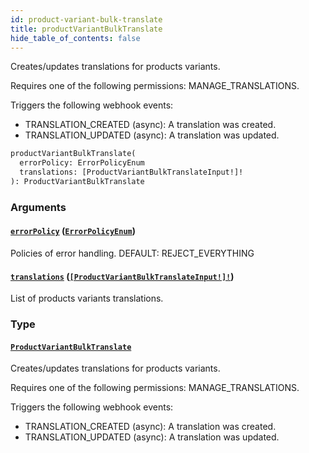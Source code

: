 ```yaml
---
id: product-variant-bulk-translate
title: productVariantBulkTranslate
hide_table_of_contents: false
---
```


Creates/updates translations for products variants.

Requires one of the following permissions: MANAGE_TRANSLATIONS.

Triggers the following webhook events:

- TRANSLATION_CREATED (async): A translation was created.
- TRANSLATION_UPDATED (async): A translation was updated.

```graphql
productVariantBulkTranslate(
  errorPolicy: ErrorPolicyEnum
  translations: [ProductVariantBulkTranslateInput!]!
): ProductVariantBulkTranslate
```

### Arguments

#### [`errorPolicy`](#) ([`ErrorPolicyEnum`](../../../developer/api-reference/enums/error-policy-enum))

Policies of error handling. DEFAULT: REJECT_EVERYTHING

#### [`translations`](#) ([`[ProductVariantBulkTranslateInput!]!`](../../../developer/api-reference/inputs/product-variant-bulk-translate-input))

List of products variants translations.

### Type

#### [`ProductVariantBulkTranslate`](../../../developer/api-reference/objects/product-variant-bulk-translate)

Creates/updates translations for products variants.

Requires one of the following permissions: MANAGE_TRANSLATIONS.

Triggers the following webhook events:

- TRANSLATION_CREATED (async): A translation was created.
- TRANSLATION_UPDATED (async): A translation was updated.
